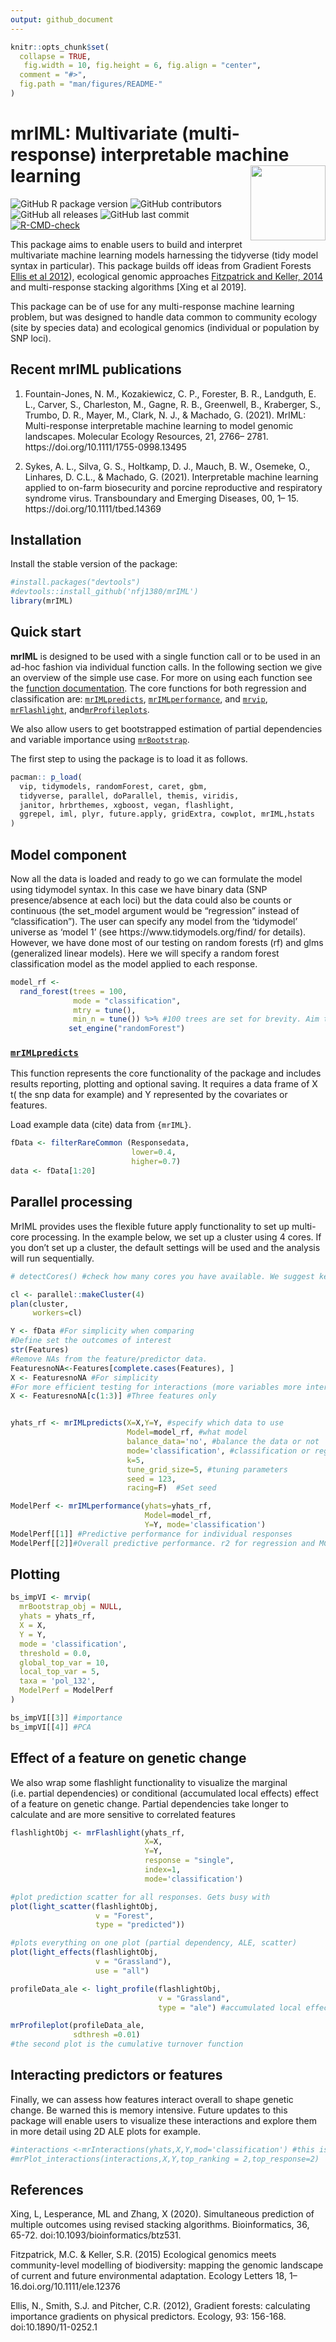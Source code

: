 ```yaml
---
output: github_document
---
```


<!-- README.md is generated from README.Rmd. Please edit that file -->

```r
knitr::opts_chunk$set(
  collapse = TRUE,
   fig.width = 10, fig.height = 6, fig.align = "center",
  comment = "#>",
  fig.path = "man/figures/README-"
)

```
# mrIML: Multivariate (multi-response) interpretable machine learning <a href='https://nfj1380.github.io/mrIML/index.html'><img src="man/figures/logo2.png" align="right" height="120"/></a>

<!-- badges: start -->
![GitHub R package version](https://img.shields.io/github/r-package/v/nfj1380/mrIML?logo=github&logoColor=%2300ff37&style=flat-square)
![GitHub contributors](https://img.shields.io/github/contributors/nfj1380/mrIML?style=flat-square)
![GitHub all releases](https://img.shields.io/github/downloads/nfj1380/mriml/total?style=flat-square)
![GitHub last commit](https://img.shields.io/github/last-commit/nfj1380/mrIML?style=flat-square)
[![R-CMD-check](https://github.com/nfj1380/mrIML/workflows/R-CMD-check/badge.svg)](https://github.com/nfj1380/mrIML/actions)
<!-- badges: end -->

This package aims to enable users to build and interpret multivariate machine learning models harnessing the tidyverse (tidy model syntax in particular). This package builds off ideas from Gradient Forests [Ellis et al 2012](https://esajournals-onlinelibrary-wiley-com.prox.lib.ncsu.edu/doi/full/10.1890/11-0252.1)), ecological genomic approaches [Fitzpatrick and Keller, 2014](https://onlinelibrary.wiley.com/doi/abs/10.1111/ele.12376) and multi-response stacking algorithms [Xing et al 2019].

This package can be of use for any multi-response machine learning problem, but was designed to handle data common to community ecology (site by species data) and ecological genomics (individual or population by SNP loci).

## Recent mrIML publications
1. Fountain-Jones, N. M., Kozakiewicz, C. P., Forester, B. R., Landguth, E. L., Carver, S., Charleston, M., Gagne, R. B., Greenwell, B., Kraberger, S., Trumbo, D. R., Mayer, M., Clark, N. J., & Machado, G. (2021). MrIML: Multi-response interpretable machine learning to model genomic landscapes. Molecular Ecology Resources, 21, 2766– 2781. https://doi.org/10.1111/1755-0998.13495

2. Sykes, A. L., Silva, G. S., Holtkamp, D. J., Mauch, B. W., Osemeke, O., Linhares, D. C.L., & Machado, G. (2021). Interpretable machine learning applied to on-farm biosecurity and porcine reproductive and respiratory syndrome virus. Transboundary and Emerging Diseases, 00, 1– 15. https://doi.org/10.1111/tbed.14369

## Installation 

Install the stable version of the package:
```r
#install.packages("devtools")
#devtools::install_github('nfj1380/mrIML')
library(mrIML)
```

## Quick start

**mrIML** is designed to be used with a single function call or to be used in an ad-hoc fashion via individual function calls. In the following section we give an overview of the simple use case. For more on using each function see the [function documentation](https://nfj1380.github.io/mrIML/reference/index.html). The core functions for both regression and classification are: [`mrIMLpredicts`](https://nfj1380.github.io/mrIML/reference/mrIMLpredicts.html),
[`mrIMLperformance`](https://nfj1380.github.io/mrIML/reference/mrIMLperformance.html), and 
[`mrvip`](https://nfj1380.github.io/mrIML/reference/mrvip.html), [`mrFlashlight`](https://nfj1380.github.io/mrIML/reference/mrFlashlight.html), and[`mrProfileplots`](https://nfj1380.github.io/mrIML/reference/mrProfileplots.html).

We also allow users to get bootstrapped estimation of partial dependencies and variable importance using [`mrBootstrap`](https://nfj1380.github.io/mrIML/reference/mrBootstrap.html). 

The first step to using the package is to load it as follows.

```r
pacman:: p_load(
  vip, tidymodels, randomForest, caret, gbm,
  tidyverse, parallel, doParallel, themis, viridis,
  janitor, hrbrthemes, xgboost, vegan, flashlight,
  ggrepel, iml, plyr, future.apply, gridExtra, cowplot, mrIML,hstats
)
```

## Model component
Now all the data is loaded and ready to go we can formulate the model using tidymodel syntax. In this case we have binary data (SNP presence/absence at each loci) but the data could also be counts or continuous (the set_model argument would be "regression" instead of "classification"). The user can specify any model from the 'tidymodel' universe as 'model 1' (see https://www.tidymodels.org/find/ for details). However, we have done most of our testing on random forests (rf) and glms (generalized linear models). Here we will specify a random forest classification model as the model applied to each response.


```r
model_rf <- 
  rand_forest(trees = 100,
              mode = "classification",
              mtry = tune(),
              min_n = tune()) %>% #100 trees are set for brevity. Aim to start with 1000
             set_engine("randomForest")

```
 
### [`mrIMLpredicts`](https://nfj1380.github.io/mrIML/reference/mrIMLpredicts.html)

This function represents the core functionality of the package and
includes results reporting, plotting and optional saving.  It requires a
data frame of X t( the snp data for example) and Y represented by the covariates or features.

Load example data (cite) data from `{mrIML}`.

``` r
fData <- filterRareCommon (Responsedata,
                           lower=0.4,
                           higher=0.7) 
data <- fData[1:20]
```

## Parallel processing

MrIML provides uses the flexible future apply functionality to set up multi-core processing. In the example below, we set up a cluster using 4 cores. If you don't set up a cluster, the default settings will be used and the analysis will run sequentially.

```r
# detectCores() #check how many cores you have available. We suggest keeping one core free for internet browsing etc.

cl <- parallel::makeCluster(4)
plan(cluster,
     workers=cl)
```

``` r
Y <- fData #For simplicity when comparing
#Define set the outcomes of interest
str(Features) 
#Remove NAs from the feature/predictor data.
FeaturesnoNA<-Features[complete.cases(Features), ]
X <- FeaturesnoNA #For simplicity
#For more efficient testing for interactions (more variables more interacting pairs)
X <- FeaturesnoNA[c(1:3)] #Three features only


yhats_rf <- mrIMLpredicts(X=X,Y=Y, #specify which data to use
                          Model=model_rf, #what model
                          balance_data='no', #balance the data or not 
                          mode='classification', #classification or regression
                          k=5,
                          tune_grid_size=5, #tuning parameters
                          seed = 123,
                          racing=F)  #Set seed

ModelPerf <- mrIMLperformance(yhats=yhats_rf,
                              Model=model_rf,
                              Y=Y, mode='classification')
ModelPerf[[1]] #Predictive performance for individual responses 
ModelPerf[[2]]#Overall predictive performance. r2 for regression and MCC for classification
```


## Plotting
```r
bs_impVI <- mrvip(
  mrBootstrap_obj = NULL,
  yhats = yhats_rf,
  X = X,
  Y = Y,
  mode = 'classification',
  threshold = 0.0,
  global_top_var = 10,
  local_top_var = 5,
  taxa = 'pol_132',
  ModelPerf = ModelPerf 
)

bs_impVI[[3]] #importance
bs_impVI[[4]] #PCA
```

## Effect of a feature on genetic change

We also wrap some flashlight functionality to visualize the marginal (i.e. partial dependencies) or conditional (accumulated local effects) effect of a feature on genetic change. Partial dependencies take longer to calculate and are more sensitive to correlated features


```r
flashlightObj <- mrFlashlight(yhats_rf,
                              X=X,
                              Y=Y,
                              response = "single",
                              index=1,
                              mode='classification')

#plot prediction scatter for all responses. Gets busy with 
plot(light_scatter(flashlightObj,
                   v = "Forest",
                   type = "predicted"))

#plots everything on one plot (partial dependency, ALE, scatter)
plot(light_effects(flashlightObj,
                   v = "Grassland"),
                   use = "all")

profileData_ale <- light_profile(flashlightObj,
                                 v = "Grassland",
                                 type = "ale") #accumulated local effects

mrProfileplot(profileData_ale,
              sdthresh =0.01)
#the second plot is the cumulative turnover function
```


## Interacting predictors or features

Finally, we can assess how features interact overall to shape genetic change. Be warned this is memory intensive. Future updates to this package will enable users to visualize these interactions and explore them in more detail using 2D ALE plots for example.

```r
#interactions <-mrInteractions(yhats,X,Y,mod='classification') #this is computationally intensive so multicores are needed. If stopped prematurely - have to reload things
#mrPlot_interactions(interactions,X,Y,top_ranking = 2,top_response=2)
```


## References
Xing, L, Lesperance, ML and Zhang, X (2020). Simultaneous prediction of multiple outcomes using revised stacking algorithms. Bioinformatics, 36, 65-72. doi:10.1093/bioinformatics/btz531.

Fitzpatrick, M.C. & Keller, S.R. (2015) Ecological genomics meets community-level modelling of biodiversity: mapping the genomic landscape of current and future environmental adaptation. Ecology Letters 18, 1–16.doi.org/10.1111/ele.12376

Ellis, N., Smith, S.J. and Pitcher, C.R. (2012), Gradient forests: calculating importance gradients on physical predictors. Ecology, 93: 156-168. doi:10.1890/11-0252.1


